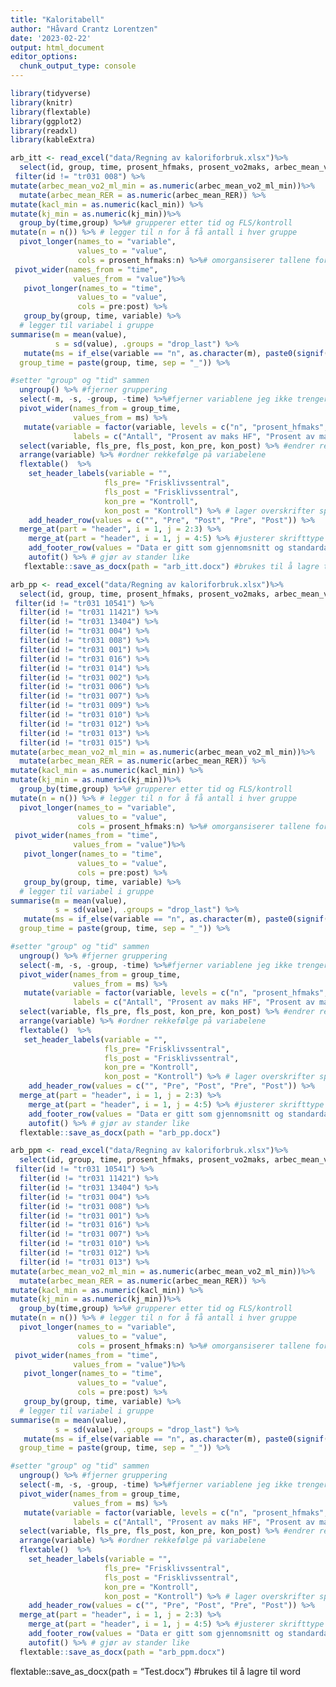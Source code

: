 ```yaml
---
title: "Kaloritabell"
author: "Håvard Crantz Lorentzen"
date: '2023-02-22'
output: html_document
editor_options: 
  chunk_output_type: console
---
```

```r
library(tidyverse)
library(knitr)
library(flextable)
library(ggplot2)
library(readxl)
library(kableExtra)

arb_itt <- read_excel("data/Regning av kaloriforbruk.xlsx")%>%
  select(id, group, time, prosent_hfmaks, prosent_vo2maks, arbec_mean_vo2_ml_min, arbec_mean_RER, kacl_min, kj_min)%>%
 filter(id != "tr031 008") %>%
mutate(arbec_mean_vo2_ml_min = as.numeric(arbec_mean_vo2_ml_min))%>%
  mutate(arbec_mean_RER = as.numeric(arbec_mean_RER)) %>%
mutate(kacl_min = as.numeric(kacl_min)) %>%
mutate(kj_min = as.numeric(kj_min))%>%
  group_by(time,group) %>%# grupperer etter tid og FLS/kontroll
mutate(n = n()) %>% # legger til n for å få antall i hver gruppe
  pivot_longer(names_to = "variable", 
               values_to = "value",
               cols = prosent_hfmaks:n) %>%# omorgansiserer tallene for å få verdier nedover
 pivot_wider(names_from = "time",
              values_from = "value")%>%
   pivot_longer(names_to = "time", 
               values_to = "value",
               cols = pre:post) %>%
   group_by(group, time, variable) %>% 
  # legger til variabel i gruppe
summarise(m = mean(value),
          s = sd(value), .groups = "drop_last") %>%
   mutate(ms = if_else(variable == "n", as.character(m), paste0(signif(m, 5),  " (", signif(s, 2), ")")), # setter gjennomsnitt og standardavvik (i parentes) sammen og justerer antall desimaler
  group_time = paste(group, time, sep = "_")) %>%

#setter "group" og "tid" sammen
  ungroup() %>% #fjerner gruppering
  select(-m, -s, -group, -time) %>%#fjerner variablene jeg ikke trenger lenger
  pivot_wider(names_from = group_time, 
              values_from = ms) %>%
   mutate(variable = factor(variable, levels = c("n", "prosent_hfmaks", "prosent_vo2maks", "arbec_mean_vo2_ml_min", "arbec_mean_RER", "kacl_min", "kj_min"), 
              labels = c("Antall", "Prosent av maks HF", "Prosent av maksVo2",  "Vo2", "RER", "Kacl/min", "KJ/min"))) %>% # ordner rekkefølge og norske navn
  select(variable, fls_pre, fls_post, kon_pre, kon_post) %>% #endrer rekkefølge på gruppene
  arrange(variable) %>% #ordner rekkefølge på variabelene 
  flextable()  %>%
    set_header_labels(variable = "",
                     fls_pre= "Frisklivssentral", 
                     fls_post = "Frisklivssentral",
                     kon_pre = "Kontroll", 
                     kon_post = "Kontroll") %>% # lager overskrifter spesifisert for hver kollonne 
    add_header_row(values = c("", "Pre", "Post", "Pre", "Post")) %>%
  merge_at(part = "header", i = 1, j = 2:3) %>%
    merge_at(part = "header", i = 1, j = 4:5) %>% #justerer skrifttype
    add_footer_row(values = "Data er gitt som gjennomsnitt og standardavvik.", colwidths = 5) %>% #legger til fornote
    autofit() %>% # gjør av stander like
   flextable::save_as_docx(path = "arb_itt.docx") #brukes til å lagre til word

```

```r

arb_pp <- read_excel("data/Regning av kaloriforbruk.xlsx")%>%
  select(id, group, time, prosent_hfmaks, prosent_vo2maks, arbec_mean_vo2_ml_min, arbec_mean_RER, kacl_min, kj_min)%>%
 filter(id != "tr031 10541") %>%
  filter(id != "tr031 11421") %>%
  filter(id != "tr031 13404") %>%
  filter(id != "tr031 004") %>%
  filter(id != "tr031 008") %>%
  filter(id != "tr031 001") %>%
  filter(id != "tr031 016") %>%
  filter(id != "tr031 014") %>%
  filter(id != "tr031 002") %>%
  filter(id != "tr031 006") %>%
  filter(id != "tr031 007") %>%
  filter(id != "tr031 009") %>%
  filter(id != "tr031 010") %>%
  filter(id != "tr031 012") %>%
  filter(id != "tr031 013") %>%
  filter(id != "tr031 015") %>%
mutate(arbec_mean_vo2_ml_min = as.numeric(arbec_mean_vo2_ml_min))%>%
  mutate(arbec_mean_RER = as.numeric(arbec_mean_RER)) %>%
mutate(kacl_min = as.numeric(kacl_min)) %>%
mutate(kj_min = as.numeric(kj_min))%>%
  group_by(time,group) %>%# grupperer etter tid og FLS/kontroll
mutate(n = n()) %>% # legger til n for å få antall i hver gruppe
  pivot_longer(names_to = "variable", 
               values_to = "value",
               cols = prosent_hfmaks:n) %>%# omorgansiserer tallene for å få verdier nedover
 pivot_wider(names_from = "time",
              values_from = "value")%>%
   pivot_longer(names_to = "time", 
               values_to = "value",
               cols = pre:post) %>%
   group_by(group, time, variable) %>% 
  # legger til variabel i gruppe
summarise(m = mean(value),
          s = sd(value), .groups = "drop_last") %>%
   mutate(ms = if_else(variable == "n", as.character(m), paste0(signif(m, 5),  " (", signif(s, 2), ")")), # setter gjennomsnitt og standardavvik (i parentes) sammen og justerer antall desimaler
  group_time = paste(group, time, sep = "_")) %>%

#setter "group" og "tid" sammen
  ungroup() %>% #fjerner gruppering
  select(-m, -s, -group, -time) %>%#fjerner variablene jeg ikke trenger lenger
  pivot_wider(names_from = group_time, 
              values_from = ms) %>%
   mutate(variable = factor(variable, levels = c("n", "prosent_hfmaks", "prosent_vo2maks", "arbec_mean_vo2_ml_min", "arbec_mean_RER", "kacl_min", "kj_min"), 
              labels = c("Antall", "Prosent av maks HF", "Prosent av maksVo2",  "Vo2", "RER", "Kacl/min", "KJ/min"))) %>% # ordner rekkefølge og norske navn
  select(variable, fls_pre, fls_post, kon_pre, kon_post) %>% #endrer rekkefølge på gruppene
  arrange(variable) %>% #ordner rekkefølge på variabelene 
  flextable()  %>%
   set_header_labels(variable = "",
                     fls_pre= "Frisklivssentral", 
                     fls_post = "Frisklivssentral",
                     kon_pre = "Kontroll", 
                     kon_post = "Kontroll") %>% # lager overskrifter spesifisert for hver kollonne 
    add_header_row(values = c("", "Pre", "Post", "Pre", "Post")) %>%
  merge_at(part = "header", i = 1, j = 2:3) %>%
    merge_at(part = "header", i = 1, j = 4:5) %>% #justerer skrifttype
    add_footer_row(values = "Data er gitt som gjennomsnitt og standardavvik.", colwidths = 5) %>% #legger til fornote
    autofit() %>% # gjør av stander like
  flextable::save_as_docx(path = "arb_pp.docx")
```  
  
  
```r

arb_ppm <- read_excel("data/Regning av kaloriforbruk.xlsx")%>%
  select(id, group, time, prosent_hfmaks, prosent_vo2maks, arbec_mean_vo2_ml_min, arbec_mean_RER, kacl_min, kj_min)%>%
 filter(id != "tr031 10541") %>%
  filter(id != "tr031 11421") %>%
  filter(id != "tr031 13404") %>%
  filter(id != "tr031 004") %>%
  filter(id != "tr031 008") %>%
  filter(id != "tr031 001") %>%
  filter(id != "tr031 016") %>%
  filter(id != "tr031 007") %>%
  filter(id != "tr031 010") %>%
  filter(id != "tr031 012") %>%
  filter(id != "tr031 013") %>%
mutate(arbec_mean_vo2_ml_min = as.numeric(arbec_mean_vo2_ml_min))%>%
  mutate(arbec_mean_RER = as.numeric(arbec_mean_RER)) %>%
mutate(kacl_min = as.numeric(kacl_min)) %>%
mutate(kj_min = as.numeric(kj_min))%>%
  group_by(time,group) %>%# grupperer etter tid og FLS/kontroll
mutate(n = n()) %>% # legger til n for å få antall i hver gruppe
  pivot_longer(names_to = "variable", 
               values_to = "value",
               cols = prosent_hfmaks:n) %>%# omorgansiserer tallene for å få verdier nedover
 pivot_wider(names_from = "time",
              values_from = "value")%>%
   pivot_longer(names_to = "time", 
               values_to = "value",
               cols = pre:post) %>%
   group_by(group, time, variable) %>% 
  # legger til variabel i gruppe
summarise(m = mean(value),
          s = sd(value), .groups = "drop_last") %>%
   mutate(ms = if_else(variable == "n", as.character(m), paste0(signif(m, 5),  " (", signif(s, 2), ")")), # setter gjennomsnitt og standardavvik (i parentes) sammen og justerer antall desimaler
  group_time = paste(group, time, sep = "_")) %>%

#setter "group" og "tid" sammen
  ungroup() %>% #fjerner gruppering
  select(-m, -s, -group, -time) %>%#fjerner variablene jeg ikke trenger lenger
  pivot_wider(names_from = group_time, 
              values_from = ms) %>%
   mutate(variable = factor(variable, levels = c("n", "prosent_hfmaks", "prosent_vo2maks", "arbec_mean_vo2_ml_min", "arbec_mean_RER", "kacl_min", "kj_min"), 
              labels = c("Antall", "Prosent av maks HF", "Prosent av maksVo2",  "Vo2", "RER", "Kacl/min", "KJ/min"))) %>% # ordner rekkefølge og norske navn
  select(variable, fls_pre, fls_post, kon_pre, kon_post) %>% #endrer rekkefølge på gruppene
  arrange(variable) %>% #ordner rekkefølge på variabelene 
  flextable()  %>%
    set_header_labels(variable = "",
                     fls_pre= "Frisklivssentral", 
                     fls_post = "Frisklivssentral",
                     kon_pre = "Kontroll", 
                     kon_post = "Kontroll") %>% # lager overskrifter spesifisert for hver kollonne 
    add_header_row(values = c("", "Pre", "Post", "Pre", "Post")) %>%
  merge_at(part = "header", i = 1, j = 2:3) %>%
    merge_at(part = "header", i = 1, j = 4:5) %>% #justerer skrifttype
    add_footer_row(values = "Data er gitt som gjennomsnitt og standardavvik.", colwidths = 5) %>% #legger til fornote
    autofit() %>% # gjør av stander like
  flextable::save_as_docx(path = "arb_ppm.docx")
```

flextable::save_as_docx(path = "Test.docx") #brukes til å lagre til word